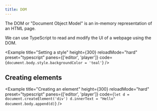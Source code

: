 ```yaml
---
title: DOM
---
```


The DOM or "Document Object Model" is an in-memory representation of an HTML page.

We can use TypeScript to read and modify the UI of a webpage using the DOM.

<Example
  title="Setting a style"
  height={300}
  reloadMode="hard"
  preset="typescript"
  panes={['editor', 'player']}
  code={`document.body.style.backgroundColor = 'teal'`}
/>

## Creating elements

<Example
  title="Creating an element"
  height={300}
  reloadMode="hard"
  preset="typescript"
  panes={['editor', 'player']}
  code={`let d = document.createElement('div')
d.innerText = "Hello"
document.body.append(d)`}
/>
